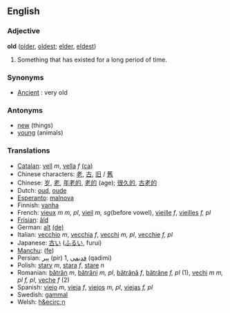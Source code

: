 ==English==
=== Adjective ===

'''old''' ([[older]], [[oldest]]; [[elder]], [[eldest]])

#Something that has existed for a long period of time.

===Synonyms===

*[[Ancient]] : very old

===Antonyms===

*[[new]] (things)
*[[young]] (animals)

=== Translations ===
*[[Catalan]]: [[vell]] ''m'', [[vella]] ''f'' [[:ca:vell|(ca)]]
*Chinese characters: [[老]], [[古]], [[旧]] / [[舊]]
*Chinese: [[岁]], [[老]], [[年老的]], [[老的]] (age); [[很久的]], [[古老的]]
*Dutch: [[oud]], [[oude]]
*[[Esperanto]]: [[malnova]]
*Finnish: [[vanha]]
*French: [[vieux]] ''m'' ''m, pl'', [[vieil]] ''m, sg''(before vowel), [[vieille]] ''f'', [[vieilles]] ''f, pl''
*[[Frisian]]: [[âld]]
*German: [[alt]] [[:de:alt|(de)]]
*Italian: [[vecchio]] ''m'', [[vecchia]] ''f'', [[vecchi]] ''m, pl'', [[vecchie]] ''f, pl'' 
*Japanese: [[古い]] ([[ふるい]], furui)
*[[Manchu]]: ([[fe]])
*Persian: [[پیر]]  (pir) 1, [[قدیمی]] (qadimi)
*Polish: [[stary]] ''m'', [[stara]] ''f'', [[stare]] ''n''
*Romanian: [[bătrân]] ''m'', [[bătrâni]] ''m, pl'', [[bătrână]] ''f'', [[bătrâne]] ''f, pl'' (1), [[vechi]] ''m'' ''m, pl'' ''f, pl'', [[veche]] ''f'' (2)
*Spanish: [[viejo]] ''m'', [[vieja]] ''f'', [[viejos]] ''m, pl'', [[viejas]] ''f, pl''
*Swedish: [[gammal]]
*Welsh: [[h&ecirc;n]]